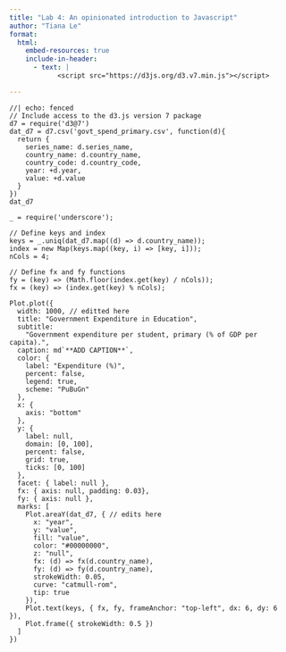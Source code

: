 ```yaml
---
title: "Lab 4: An opinionated introduction to Javascript"
author: "Tiana Le"
format:
  html:
    embed-resources: true
    include-in-header:
      - text: |
            <script src="https://d3js.org/d3.v7.min.js"></script>

---
```


```ojs
//| echo: fenced
// Include access to the d3.js version 7 package 
d7 = require('d3@7') 
dat_d7 = d7.csv('govt_spend_primary.csv', function(d){
  return {
    series_name: d.series_name,
    country_name: d.country_name,
    country_code: d.country_code,
    year: +d.year,
    value: +d.value
  }
})
dat_d7
```


```ojs
_ = require('underscore');

// Define keys and index
keys = _.uniq(dat_d7.map((d) => d.country_name));
index = new Map(keys.map((key, i) => [key, i]));
nCols = 4;

// Define fx and fy functions
fy = (key) => (Math.floor(index.get(key) / nCols));
fx = (key) => (index.get(key) % nCols);

Plot.plot({
  width: 1000, // editted here
  title: "Government Expenditure in Education",
  subtitle:
    "Government expenditure per student, primary (% of GDP per capita).",
  caption: md`**ADD CAPTION**`,
  color: {
    label: "Expenditure (%)",
    percent: false,
    legend: true,
    scheme: "PuBuGn"
  },
  x: {
    axis: "bottom"
  },
  y: {
    label: null,
    domain: [0, 100],
    percent: false,
    grid: true,
    ticks: [0, 100]
  },
  facet: { label: null },
  fx: { axis: null, padding: 0.03},
  fy: { axis: null },
  marks: [
    Plot.areaY(dat_d7, { // edits here
      x: "year",
      y: "value",
      fill: "value",
      color: "#00000000",
      z: "null",
      fx: (d) => fx(d.country_name),
      fy: (d) => fy(d.country_name),
      strokeWidth: 0.05,
      curve: "catmull-rom",
      tip: true
    }),
    Plot.text(keys, { fx, fy, frameAnchor: "top-left", dx: 6, dy: 6 }),
    Plot.frame({ strokeWidth: 0.5 })
  ]
})

```

